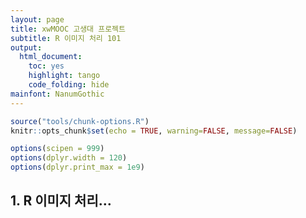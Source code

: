 ```yaml
---
layout: page
title: xwMOOC 고생대 프로젝트
subtitle: R 이미지 처리 101
output:
  html_document: 
    toc: yes
    highlight: tango
    code_folding: hide
mainfont: NanumGothic
---
```


``` r
source("tools/chunk-options.R")
knitr::opts_chunk$set(echo = TRUE, warning=FALSE, message=FALSE)

options(scipen = 999)
options(dplyr.width = 120)
options(dplyr.print_max = 1e9)
```

## 1. R 이미지 처리...



